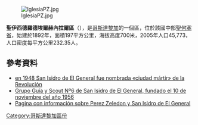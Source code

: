 [[Image:IglesiaPZ.jpg|right]]

'''聖伊西德羅德埃爾赫內拉爾區'''（{{lang-es|San Isidro de El General}}），是[[哥斯達黎加|哥斯達黎加]]的一個區，位於該國中部[[聖何塞省_(哥斯達黎加)|聖何塞省]]，始建於1892年，面積197平方公里，海拔高度700米，2005年人口45,773，人口密度每平方公里232.35人。

==參考資料==
* [http://www.elespiritudel48.org/docu/h110.htm en 1948 San Isidro de El General fue nombrada «ciudad mártir» de la Revolución]
* [https://web.archive.org/web/20150416150756/http://www.guiasyscouts6.com/ Grupo Guía y Scout Nº6 de San Isidro de El General, fundado el 10 de noviembre del año 1956]
* [https://web.archive.org/web/20150514061741/http://canton19.com/ Pagina con información sobre Perez Zeledon y San Isidro de El General]

{{CostaRica-geo-stub}}
[[Category:哥斯達黎加區份|Category:哥斯達黎加區份]]